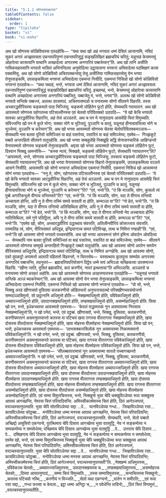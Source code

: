 ```yaml
---
title: "5.1.1 सोणस्सपब्बज्जा"
tableOfContents: false
sidebar:
  order: 1
type: "tipitaka"
basket: "vi"
book: "vi-maha"
---
```



<DynamicBreadcrumb />

<Division number="243" book="vi-maha">

<Paragraph number="1130" book="vi-maha">
अथ खो सोणस्स कोळिविसस्स एतदहोसि—  “यथा यथा खो अहं भगवता धम्मं देसितं आजानामि, नयिदं सुकरं अगारं अज्झावसता एकन्तपरिपुण्णं एकन्तपरिसुद्धं सङ्खलिखितं ब्रह्मचरियं चरितुं; यन्नूनाहं केसमस्सुं ओहारेत्वा कासायानि वत्थानि अच्छादेत्वा अगारस्मा अनगारियं पब्बजेय्यन्”ति. अथ खो तानि असीति गामिकसहस्सानि भगवतो भासितं अभिनन्दित्वा अनुमोदित्वा उट्ठायासना भगवन्तं अभिवादेत्वा पदक्खिणं कत्वा पक्कमिंसु. अथ खो सोणो कोळिविसो अचिरपक्कन्तेसु तेसु असीतिया गामिकसहस्सेसु येन भगवा तेनुपसङ्कमि, उपसङ्कमित्वा भगवन्तं अभिवादेत्वा एकमन्तं निसीदि. एकमन्तं निसिन्नो खो सोणो कोळिविसो भगवन्तं एतदवोच—  “यथा यथाहं, भन्ते, भगवता धम्मं देसितं आजानामि, नयिदं सुकरं अगारं अज्झावसता एकन्तपरिपुण्णं एकन्तपरिसुद्धं सङ्खलिखितं ब्रह्मचरियं चरितुं. इच्छामहं, भन्ते, केसमस्सुं ओहारेत्वा कासायानि वत्थानि अच्छादेत्वा अगारस्मा अनगारियं पब्बजितुं. पब्बाजेतु मं, भन्ते, भगवा”ति. अलत्थ खो सोणो कोळिविसो भगवतो सन्तिके पब्बज्जं, अलत्थ उपसम्पदं. अचिरुपसम्पन्नो च पनायस्मा सोणो सीतवने विहरति. तस्स अच्चारद्धवीरियस्स चङ्कमतो पादा भिज्जिंसु. चङ्कमो लोहितेन फुटो होति, सेय्यथापि गवाघातनं. अथ खो आयस्मतो सोणस्स रहोगतस्स पटिसल्लीनस्स एवं चेतसो परिवितक्को उदपादि—  “ये खो केचि भगवतो सावका आरद्धवीरिया विहरन्ति, अहं तेसं अञ्ञतरो. अथ च पन मे नानुपादाय आसवेहि चित्तं विमुच्चति. संविज्जन्ति खो पन मे कुले भोगा; सक्का भोगे च भुञ्जितुं, पुञ्ञानि च कातुं. यन्नूनाहं हीनायावत्तित्वा भोगे च भुञ्जेय्यं, पुञ्ञानि च करेय्यन्”ति. अथ खो भगवा आयस्मतो सोणस्स चेतसा चेतोपरिवितक्कमञ्ञाय—  सेय्यथापि नाम बलवा पुरिसो समिञ्जितं वा बाहं पसारेय्य, पसारितं वा बाहं समिञ्जेय्य; एवमेव—  गिज्झकूटे पब्बते अन्तरहितो सीतवने पातुरहोसि.
</Paragraph>

<Paragraph number="1131" book="vi-maha">
अथ खो भगवा सम्बहुलेहि भिक्खूहि सद्धिं सेनासनचारिकं आहिण्डन्तो येनायस्मतो सोणस्स चङ्कमो तेनुपसङ्कमि. अद्दसा खो भगवा आयस्मतो सोणस्स चङ्कमं लोहितेन फुटं, दिस्वान भिक्खू आमन्तेसि—  “कस्स न्वायं, भिक्खवे, चङ्कमो लोहितेन फुटो, सेय्यथापि गवाघातनन्”ति? “आयस्मतो, भन्ते, सोणस्स अच्चारद्धवीरियस्स चङ्कमतो पादा भिज्जिंसु. तस्सायं चङ्कमो लोहितेन फुटो, सेय्यथापि गवाघातनन्”ति.
</Paragraph>

<Paragraph number="1132" book="vi-maha">
अथ खो भगवा येनायस्मतो सोणस्स विहारो तेनुपसङ्कमि, उपसङ्कमित्वा पञ्ञत्ते आसने निसीदि. आयस्मापि खो सोणो भगवन्तं अभिवादेत्वा एकमन्तं निसीदि. एकमन्तं निसिन्नं खो आयस्मन्तं सोणं भगवा एतदवोच—  “ननु ते, सोण, रहोगतस्स पटिसल्लीनस्स एवं चेतसो परिवितक्को उदपादि—  ‘ये खो केचि भगवतो सावका आरद्धवीरिया विहरन्ति, अहं तेसं अञ्ञतरो. अथ च पन मे नानुपादाय आसवेहि चित्तं विमुच्चति. संविज्जन्ति खो पन मे कुले भोगा; सक्का भोगे च भुञ्जितुं, पुञ्ञानि च कातुं. यन्नूनाहं हीनायावत्तित्वा भोगे च भुञ्जेय्यं, पुञ्ञानि च करेय्यन्’”ति? “एवं, भन्ते”ति. “तं किं मञ्ञसि, सोण, कुसलो त्वं पुब्बे अगारिकभूतो वीणाय तन्तिस्सरे”ति? “एवं, भन्ते”ति. “तं किं मञ्ञसि, सोण, यदा ते वीणाय तन्तियो अच्चायता होन्ति, अपि नु ते वीणा तस्मिं समये सरवती वा होति, कम्मञ्ञा वा”ति? “नो हेतं, भन्ते”ति. “तं किं मञ्ञसि, सोण, यदा ते वीणाय तन्तियो अतिसिथिला होन्ति, अपि नु ते वीणा तस्मिं समये सरवती वा होति, कम्मञ्ञा वा”ति? “नो हेतं, भन्ते”ति. “तं किं मञ्ञसि, सोण, यदा ते वीणाय तन्तियो नेव अच्चायता होन्ति नातिसिथिला, समे गुणे पतिट्ठिता, अपि नु ते वीणा तस्मिं समये सरवती वा होति, कम्मञ्ञा वा”ति? “एवं, भन्ते”ति. “एवमेव खो, सोण, अच्चारद्धवीरियं उद्धच्चाय संवत्तति, अतिलीनवीरियं कोसज्जाय संवत्तति. तस्मातिह त्वं, सोण, वीरियसमतं अधिट्ठह, इन्द्रियानञ्च समतं पटिविज्झ, तत्थ च निमित्तं गण्हाही”ति. “एवं, भन्ते”ति खो आयस्मा सोणो भगवतो पच्चस्सोसि. अथ खो भगवा आयस्मन्तं सोणं इमिना ओवादेन ओवदित्वा—  सेय्यथापि नाम बलवा पुरिसो समिञ्जितं वा बाहं पसारेय्य, पसारितं वा बाहं समिञ्जेय्य; एवमेव—  सीतवने आयस्मतो सोणस्स सम्मुखे अन्तरहितो गिज्झकूटे पब्बते पातुरहोसि.
</Paragraph>

<Paragraph number="1133" book="vi-maha">
अथ खो आयस्मा सोणो अपरेन समयेन वीरियसमतं अधिट्ठासि, इन्द्रियानञ्च समतं पटिविज्झि, तत्थ च निमित्तं अग्गहेसि. अथ खो आयस्मा सोणो, एको वूपकट्ठो अप्पमत्तो आतापी पहितत्तो विहरन्तो, न चिरस्सेव—  यस्सत्थाय कुलपुत्ता सम्मदेव अगारस्मा अनगारियं पब्बजन्ति, तदनुत्तरं—  ब्रह्मचरियपरियोसानं दिट्ठेव धम्मे सयं अभिञ्ञा सच्छिकत्वा उपसम्पज्ज विहासि. “खीणा जाति, वुसितं ब्रह्मचरियं, कतं करणीयं, नापरं इत्थत्ताया”ति अभिञ्ञासि. अञ्ञतरो च पनायस्मा सोणो अरहतं अहोसि.
</Paragraph>

</Division>
<Division number="244" book="vi-maha">

<Paragraph number="1134" book="vi-maha">
अथ खो आयस्मतो सोणस्स अरहत्तप्पत्तस्स एतदहोसि—  “यन्नूनाहं भगवतो सन्तिके अञ्ञं ब्याकरेय्यन्”ति. अथ खो आयस्मा सोणो येन भगवा तेनुपसङ्कमि, उपसङ्कमित्वा भगवन्तं अभिवादेत्वा एकमन्तं निसीदि. एकमन्तं निसिन्नो खो आयस्मा सोणो भगवन्तं एतदवोच—  “यो सो, भन्ते, भिक्खु अरहं खीणासवो वुसितवा कतकरणीयो ओहितभारो अनुप्पत्तसदत्थो परिक्खीणभवसंयोजनो सम्मदञ्ञाविमुत्तो, सो छट्ठानानि अधिमुत्तो होति—  नेक्खम्माधिमुत्तो होति, पविवेकाधिमुत्तो होति, अब्यापज्जाधिमुत्तो होति, उपादानक्खयाधिमुत्तो होति, तण्हक्खयाधिमुत्तो होति, असम्मोहाधिमुत्तो होति.
</Paragraph>

<Paragraph number="1135" book="vi-maha">
सिया खो पन, भन्ते, इधेकच्चस्स आयस्मतो एवमस्स—  ‘केवलं सद्धामत्तकं नून अयमायस्मा निस्साय नेक्खम्माधिमुत्तो’ति, न खो पनेतं, भन्ते, एवं दट्ठब्बं. खीणासवो, भन्ते, भिक्खु, वुसितवा, कतकरणीयो, करणीयमत्तानं असमनुपस्सन्तो कतस्स वा पटिचयं खया रागस्स वीतरागत्ता नेक्खम्माधिमुत्तो होति, खया दोसस्स वीतदोसत्ता नेक्खम्माधिमुत्तो होति, खया मोहस्स वीतमोहत्ता नेक्खम्माधिमुत्तो होति.
</Paragraph>

<Paragraph number="1136" book="vi-maha">
सिया खो पन, भन्ते, इधेकच्चस्स आयस्मतो एवमस्स—  ‘लाभसक्कारसिलोकं नून अयमायस्मा निकामयमानो पविवेकाधिमुत्तो’ति. न खो पनेतं, भन्ते, एवं दट्ठब्बं. खीणासवो, भन्ते, भिक्खु, वुसितवा, कतकरणीयो, करणीयमत्तानं असमनुपस्सन्तो कतस्स वा पटिचयं, खया रागस्स वीतरागत्ता पविवेकाधिमुत्तो होति, खया दोसस्स वीतदोसत्ता पविवेकाधिमुत्तो होति, खया मोहस्स वीतमोहत्ता पविवेकाधिमुत्तो होति.
</Paragraph>

<Paragraph number="1137" book="vi-maha">
सिया खो पन, भन्ते, इधेकच्चस्स आयस्मतो एवमस्स—  ‘सीलब्बतपरामासं नून अयमायस्मा सारतो पच्चागच्छन्तो अब्यापज्जाधिमुत्तो’ति. न खो पनेतं, भन्ते, एवं दट्ठब्बं. खीणासवो, भन्ते, भिक्खु, वुसितवा, कतकरणीयो, करणीयमत्तानं असमनुपस्सन्तो कतस्स वा पटिचयं, खया रागस्स वीतरागत्ता अब्यापज्जाधिमुत्तो होति, खया दोसस्स वीतदोसत्ता अब्यापज्जाधिमुत्तो होति, खया मोहस्स वीतमोहत्ता अब्यापज्जाधिमुत्तो होति.
</Paragraph>

<Paragraph number="1138" book="vi-maha">
खया रागस्स वीतरागत्ता उपादानक्खयाधिमुत्तो होति, खया दोसस्स वीतदोसत्ता उपादानक्खयाधिमुत्तो होति, खया मोहस्स वीतमोहत्ता उपादानक्खयाधिमुत्तो होति.
</Paragraph>

<Paragraph number="1139" book="vi-maha">
खया रागस्स वीतरागत्ता तण्हक्खयाधिमुत्तो होति, खया दोसस्स वीतदोसत्ता तण्हक्खयाधिमुत्तो होति, खया मोहस्स वीतमोहत्ता तण्हक्खयाधिमुत्तो होति.
</Paragraph>

<Paragraph number="1140" book="vi-maha">
खया रागस्स वीतरागत्ता असम्मोहाधिमुत्तो होति, खया दोसस्स वीतदोसत्ता असम्मोहाधिमुत्तो होति, खया मोहस्स वीतमोहत्ता असम्मोहाधिमुत्तो होति.
</Paragraph>

<Paragraph number="1141" book="vi-maha">
एवं सम्मा विमुत्तचित्तस्स, भन्ते, भिक्खुनो भुसा चेपि चक्खुविञ्ञेय्या रूपा चक्खुस्स आपाथं आगच्छन्ति, नेवस्स चित्तं परियादियन्ति. अमिस्सीकतमेवस्स चित्तं होति, ठितं आनेञ्जप्पत्तं, वयञ्चस्सानुपस्सति. भुसा चेपि सोतविञ्ञेय्या सद्दा …पे…  घानविञ्ञेय्या गन्धा…  जिव्हाविञ्ञेय्या रसा…  कायविञ्ञेय्या फोट्ठब्बा…  मनोविञ्ञेय्या धम्मा मनस्स आपाथं आगच्छन्ति, नेवस्स चित्तं परियादियन्ति; अमिस्सीकतमेवस्स चित्तं होति, ठितं आनेञ्जप्पत्तं, वयञ्चस्सानुपस्सति. सेय्यथापि, भन्ते, सेलो पब्बतो अच्छिद्दो असुसिरो एकग्घनो, पुरत्थिमाय चेपि दिसाय आगच्छेय्य भुसा वातवुट्ठि, नेव नं सङ्कम्पेय्य न सम्पकम्पेय्य न सम्पवेधेय्य; पच्छिमाय चेपि दिसाय आगच्छेय्य भुसा वातवुट्ठि …पे…  उत्तराय चेपि दिसाय …पे…  दक्खिणाय चेपि दिसाय आगच्छेय्य भुसा वातवुट्ठि, नेव नं सङ्कम्पेय्य न सम्पकम्पेय्य न सम्पवेधेय्य; एवमेव खो, भन्ते, एवं सम्मा विमुत्तचित्तस्स भिक्खुनो भुसा चेपि चक्खुविञ्ञेय्या रूपा चक्खुस्स आपाथं आगच्छन्ति, नेवस्स चित्तं परियादियन्ति; अमिस्सीकतमेवस्स चित्तं होति, ठितं आनेञ्जप्पत्तं, वयञ्चस्सानुपस्सति. भुसा चेपि सोतविञ्ञेय्या सद्दा …पे…  घानविञ्ञेय्या गन्धा…  जिव्हाविञ्ञेय्या रसा…  कायविञ्ञेय्या फोट्ठब्बा…  मनोविञ्ञेय्या धम्मा मनस्स आपाथं आगच्छन्ति, नेवस्स चित्तं परियादियन्ति; अमिस्सीकतमेवस्स चित्तं होति, ठितं आनेञ्जप्पत्तं, वयञ्चस्सानुपस्सती”ति.
</Paragraph>

<Paragraph number="1142" type="verses" book="vi-maha">
_नेक्खम्मं अधिमुत्तस्स,_  
_पविवेकञ्च चेतसो;_  
_अब्यापज्जाधिमुत्तस्स,_  
उपादानक्खयस्स च._  

</Paragraph>

<Paragraph number="1143" type="verses" book="vi-maha">
_तण्हक्खयाधिमुत्तस्स,_  
_असम्मोहञ्च चेतसो;_  
_दिस्वा आयतनुप्पादं,_  
_सम्मा चित्तं विमुच्चति._  

</Paragraph>

<Paragraph number="1144" type="verses" book="vi-maha">
_तस्स सम्माविमुत्तस्स,_  
_सन्तचित्तस्स भिक्खुनो;_  
_कतस्स पटिचयो नत्थि,_  
_करणीयं न विज्जति._  

</Paragraph>

<Paragraph number="1145" type="verses" book="vi-maha">
_सेलो यथा एकग्घनो,_  
_वातेन न समीरति;_  
_एवं रूपा रसा सद्दा,_  
_गन्धा फस्सा च केवला._  

</Paragraph>

<Paragraph number="1146" type="verses" book="vi-maha">
इट्ठा धम्मा अनिट्ठा च,_  
_न पवेधेन्ति तादिनो;_  
_ठितं चित्तं विप्पमुत्तं,_  
_वयञ्चस्सानुपस्सतीति._
</Paragraph>
</Division>
